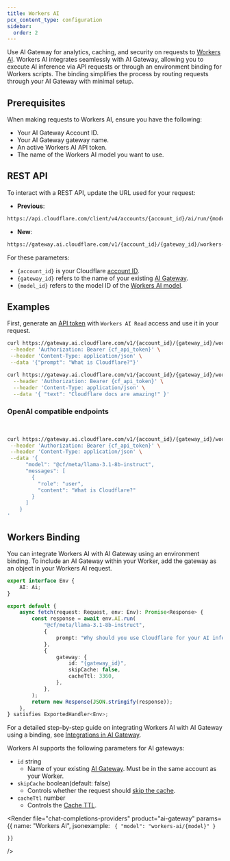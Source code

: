 ```yaml
---
title: Workers AI
pcx_content_type: configuration
sidebar:
  order: 2
---
```



Use AI Gateway for analytics, caching, and security on requests to [Workers AI](/workers-ai/). Workers AI integrates seamlessly with AI Gateway, allowing you to execute AI inference via API requests or through an environment binding for Workers scripts. The binding simplifies the process by routing requests through your AI Gateway with minimal setup.

## Prerequisites

When making requests to Workers AI, ensure you have the following:

- Your AI Gateway Account ID.
- Your AI Gateway gateway name.
- An active Workers AI API token.
- The name of the Workers AI model you want to use.

## REST API

To interact with a REST API, update the URL used for your request:

- **Previous**:

```txt
https://api.cloudflare.com/client/v4/accounts/{account_id}/ai/run/{model_id}
```

- **New**:

```txt
https://gateway.ai.cloudflare.com/v1/{account_id}/{gateway_id}/workers-ai/{model_id}
```

For these parameters:

- `{account_id}` is your Cloudflare [account ID](/workers-ai/get-started/rest-api/#1-get-api-token-and-account-id).
- `{gateway_id}` refers to the name of your existing [AI Gateway](/ai-gateway/get-started/#create-gateway).
- `{model_id}` refers to the model ID of the [Workers AI model](/workers-ai/models/).

## Examples

First, generate an [API token](/fundamentals/api/get-started/create-token/) with `Workers AI Read` access and use it in your request.

```bash title="Request to Workers AI llama model"
curl https://gateway.ai.cloudflare.com/v1/{account_id}/{gateway_id}/workers-ai/@cf/meta/llama-3.1-8b-instruct \
 --header 'Authorization: Bearer {cf_api_token}' \
 --header 'Content-Type: application/json' \
 --data '{"prompt": "What is Cloudflare?"}'
```

```bash title="Request to Workers AI text classification model"
curl https://gateway.ai.cloudflare.com/v1/{account_id}/{gateway_id}/workers-ai/@cf/huggingface/distilbert-sst-2-int8 \
  --header 'Authorization: Bearer {cf_api_token}' \
  --header 'Content-Type: application/json' \
  --data '{ "text": "Cloudflare docs are amazing!" }'
```

### OpenAI compatible endpoints

<Render file="openai-compatibility" product="workers-ai" /> <br />

```bash title="Request to OpenAI compatible endpoint"
curl https://gateway.ai.cloudflare.com/v1/{account_id}/{gateway_id}/workers-ai/v1/chat/completions \
 --header 'Authorization: Bearer {cf_api_token}' \
 --header 'Content-Type: application/json' \
 --data '{
      "model": "@cf/meta/llama-3.1-8b-instruct",
      "messages": [
        {
          "role": "user",
          "content": "What is Cloudflare?"
        }
      ]
    }
'
```

## Workers Binding

You can integrate Workers AI with AI Gateway using an environment binding. To include an AI Gateway within your Worker, add the gateway as an object in your Workers AI request.

<TypeScriptExample>

```ts
export interface Env {
	AI: Ai;
}

export default {
	async fetch(request: Request, env: Env): Promise<Response> {
		const response = await env.AI.run(
			"@cf/meta/llama-3.1-8b-instruct",
			{
				prompt: "Why should you use Cloudflare for your AI inference?",
			},
			{
				gateway: {
					id: "{gateway_id}",
					skipCache: false,
					cacheTtl: 3360,
				},
			},
		);
		return new Response(JSON.stringify(response));
	},
} satisfies ExportedHandler<Env>;
```

</TypeScriptExample>

For a detailed step-by-step guide on integrating Workers AI with AI Gateway using a binding, see [Integrations in AI Gateway](/ai-gateway/integrations/aig-workers-ai-binding/).

Workers AI supports the following parameters for AI gateways:

- `id` string
  - Name of your existing [AI Gateway](/ai-gateway/get-started/#create-gateway). Must be in the same account as your Worker.
- `skipCache` boolean(default: false)
  - Controls whether the request should [skip the cache](/ai-gateway/configuration/caching/#skip-cache-cf-aig-skip-cache).
- `cacheTtl` number
  - Controls the [Cache TTL](/ai-gateway/configuration/caching/#cache-ttl-cf-aig-cache-ttl).

<Render
	file="chat-completions-providers"
	product="ai-gateway"
	params={{
		name: "Workers AI",
		jsonexample: `
{
	"model": "workers-ai/{model}"
}`

    }}

/>
